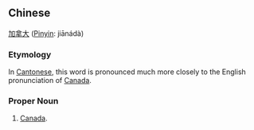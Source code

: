 ==Chinese==

[[加]][[拿]][[大]] ([[Pinyin]]: jiānádà)

===Etymology===

In [[Cantonese]], this word is pronounced much more closely to the English pronunciation of [[Canada]].

===Proper Noun===

# [[Canada]].